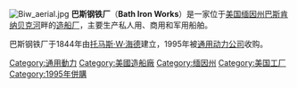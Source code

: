 {{unreferenced|time=2019-02-11T09:21:10+00:00}}
{{coord|43.904494|-69.814746|region:US_type:landmark|display=title}}
[[File:Biw_aerial.jpg|right]]
'''巴斯钢铁厂'''（'''Bath Iron Works'''）是一家位于[[美国|美国]][[缅因州|缅因州]][[巴斯_(缅因州)|巴斯]][[肯纳贝克河|肯纳贝克河]]畔的[[造船厂|造船厂]]，主要生产私人用、商用和军用船舶。

巴斯钢铁厂于1844年由[[托马斯·W·海德|托马斯·W·海德]]建立，1995年被[[通用动力公司|通用动力公司]]收购。

{{Company-stub}}

[[Category:通用動力|Category:通用動力]]
[[Category:美國造船廠|Category:美國造船廠]]
[[Category:缅因州|Category:缅因州]]
[[Category:美国工厂|Category:美国工厂]]
[[Category:1995年併購|Category:1995年併購]]